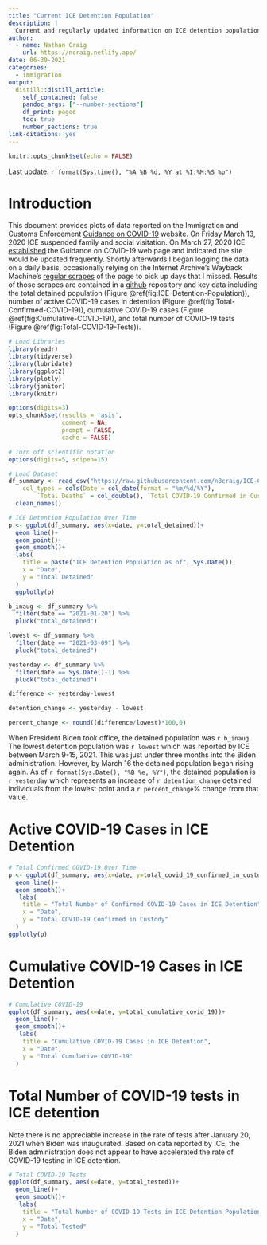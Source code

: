 ```yaml
---
title: "Current ICE Detention Population"
description: |
  Current and regularly updated information on ICE detention population and COVID-19 levels.
author:
  - name: Nathan Craig
    url: https://ncraig.netlify.app/
date: 06-30-2021
categories:
  - immigration
output:
  distill::distill_article:
    self_contained: false
    pandoc_args: ["--number-sections"]
    df_print: paged
    toc: true
    number_sections: true
link-citations: yes
---
```


```r
knitr::opts_chunk$set(echo = FALSE)
```

Last update: `r format(Sys.time(), "%A %B %d, %Y at %I:%M:%S %p")`

# Introduction

This document provides plots of data reported on the Immigration and Customs Enforcement [Guidance on COVID-19](https://www.ice.gov/coronavirus) website. On Friday March 13, 2020 ICE suspended family and social visitation. On March 27, 2020 ICE [established](https://web.archive.org/web/20200327175825/https://www.ice.gov/coronavirus) the Guidance on COVID-19 web page and indicated the site would be updated frequently. Shortly afterwards I began logging the data on a daily basis, occasionally relying on the Internet Archive's Wayback Machine's [regular scrapes](https://web.archive.org/web/20200401000000*/https://www.ice.gov/coronavirus) of the page to pick up days that I missed. Results of those scrapes are contained in a [github](https://github.com/n8craig/ICE-COVID-19) repository and key data including the total detained population (Figure \@ref(fig:ICE-Detention-Population)), number of active COVID-19 cases in detention (Figure \@ref(fig:Total-Confirmed-COVID-19)), cumulative COVID-19 cases (Figure \@ref(fig:Cumulative-COVID-19)), and total number of COVID-19 tests (Figure \@ref(fig:Total-COVID-19-Tests)).

```r
# Load Libraries
library(readr)
library(tidyverse)
library(lubridate)
library(ggplot2)
library(plotly)
library(janitor)
library(knitr)

options(digits=3)
opts_chunk$set(results = 'asis',
               comment = NA,
               prompt = FALSE,
               cache = FALSE)

# Turn off scientific notation
options(digits=5, scipen=15)
```

```r
# Load Dataset
df_summary <- read_csv("https://raw.githubusercontent.com/n8craig/ICE-COVID-19/main/data/covid_summaries.csv", 
    col_types = cols(Date = col_date(format = "%m/%d/%Y"), 
        `Total Deaths` = col_double(), `Total COVID-19 Confirmed in Custody` = col_double())) %>% 
  clean_names()
```

```r

# ICE Detention Population Over Time
p <- ggplot(df_summary, aes(x=date, y=total_detained))+
  geom_line()+
  geom_point()+
  geom_smooth()+
  labs(
    title = paste("ICE Detention Population as of", Sys.Date()),
    x = "Date",
    y = "Total Detained"
  )
  ggplotly(p)

```

```r
b_inaug <- df_summary %>% 
  filter(date == "2021-01-20") %>% 
  pluck("total_detained")

lowest <- df_summary %>% 
  filter(date == "2021-03-09") %>% 
  pluck("total_detained")

yesterday <- df_summary %>% 
  filter(date == Sys.Date()-1) %>% 
  pluck("total_detained")

difference <- yesterday-lowest

detention_change <- yesterday - lowest

percent_change <- round((difference/lowest)*100,0)

```

When President Biden took office, the detained population was `r b_inaug`. The lowest detention population was `r lowest` which was reported by ICE between March 9-15, 2021. This was just under three months into the Biden administration. However, by March 16 the detained population began rising again. As of `r format(Sys.Date(), "%B %e, %Y")`, the detained population is `r yesterday` which represents an increase of `r detention_change` detained individuals from the lowest point and a `r percent_change`% change from that value.

# Active COVID-19 Cases in ICE Detention

```r
# Total Confirmed COVID-19 Over Time
p <- ggplot(df_summary, aes(x=date, y=total_covid_19_confirmed_in_custody))+
  geom_line()+
  geom_smooth()+
   labs(
    title = "Total Number of Confirmed COVID-19 Cases in ICE Detention",
    x = "Date",
    y = "Total COVID-19 Confirmed in Custody"
  )
ggplotly(p)

```

# Cumulative COVID-19 Cases in ICE Detention

```r
# Cumulative COVID-19
ggplot(df_summary, aes(x=date, y=total_cumulative_covid_19))+
  geom_line()+
  geom_smooth()+
   labs(
    title = "Cumulative COVID-19 Cases in ICE Detention",
    x = "Date",
    y = "Total Cumulative COVID-19"
  )

```

# Total Number of COVID-19 tests in ICE detention

Note there is no appreciable increase in the rate of tests after January 20, 2021 when Biden was inaugurated. Based on data reported by ICE, the Biden administration does not appear to have accelerated the rate of COVID-19 testing in ICE detention.

```r
# Total COVID-19 Tests
ggplot(df_summary, aes(x=date, y=total_tested))+
  geom_line()+
  geom_smooth()+
   labs(
    title = "Total Number of COVID-19 Tests in ICE Detention Population \nOver Time",
    x = "Date",
    y = "Total Tested"
  )

```
